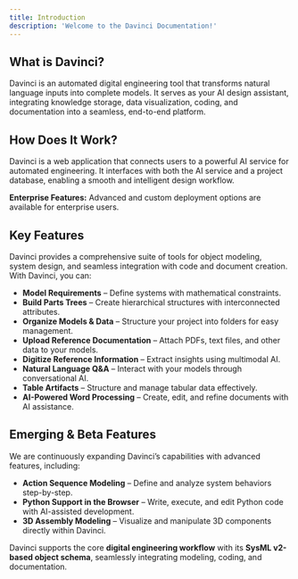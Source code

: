 ```yaml
---
title: Introduction
description: 'Welcome to the Davinci Documentation!'
---
```



## What is Davinci?  

Davinci is an automated digital engineering tool that transforms natural language inputs into complete models. It serves as your AI design assistant, integrating knowledge storage, data visualization, coding, and documentation into a seamless, end-to-end platform.  

## How Does It Work?  

Davinci is a web application that connects users to a powerful AI service for automated engineering. It interfaces with both the AI service and a project database, enabling a smooth and intelligent design workflow.  

<Note>**Enterprise Features:** Advanced and custom deployment options are available for enterprise users.  </Note>

## Key Features  

Davinci provides a comprehensive suite of tools for object modeling, system design, and seamless integration with code and document creation. With Davinci, you can:  

- **Model Requirements** – Define systems with mathematical constraints.  
- **Build Parts Trees** – Create hierarchical structures with interconnected attributes.  
- **Organize Models & Data** – Structure your project into folders for easy management.  
- **Upload Reference Documentation** – Attach PDFs, text files, and other data to your models.  
- **Digitize Reference Information** – Extract insights using multimodal AI.  
- **Natural Language Q&A** – Interact with your models through conversational AI.  
- **Table Artifacts** – Structure and manage tabular data effectively.  
- **AI-Powered Word Processing** – Create, edit, and refine documents with AI assistance.  

## Emerging & Beta Features  

We are continuously expanding Davinci’s capabilities with advanced features, including:  

- **Action Sequence Modeling** – Define and analyze system behaviors step-by-step.  
- **Python Support in the Browser** – Write, execute, and edit Python code with AI-assisted development.  
- **3D Assembly Modeling** – Visualize and manipulate 3D components directly within Davinci.  

Davinci supports the core **digital engineering workflow** with its **SysML v2-based object schema**, seamlessly integrating modeling, coding, and documentation.  



